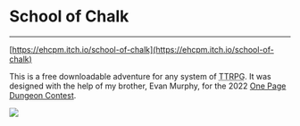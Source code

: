 
# School of Chalk
---
[https://ehcpm.itch.io/school-of-chalk](https://ehcpm.itch.io/school-of-chalk)

This is a free downloadable adventure for any system of
<abbr title="Tabletop Role-Playing Game">TTRPG</abbr>.
It was designed with the help of my brother, Evan Murphy,
for the 2022 [One Page Dungeon Contest](https://www.dungeoncontest.com/).

<Image src={schoolOfChalk} />